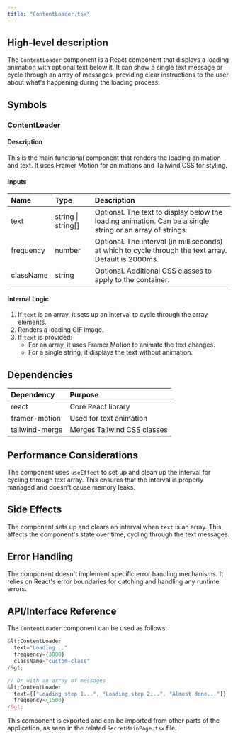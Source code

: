 ```yaml
---
title: "ContentLoader.tsx"
---
```


## High-level description
The `ContentLoader` component is a React component that displays a loading animation with optional text below it. It can show a single text message or cycle through an array of messages, providing clear instructions to the user about what's happening during the loading process.

## Symbols

### ContentLoader
#### Description
This is the main functional component that renders the loading animation and text. It uses Framer Motion for animations and Tailwind CSS for styling.

#### Inputs
| Name | Type | Description |
|:-----|:-----|:------------|
| text | string \| string[] | Optional. The text to display below the loading animation. Can be a single string or an array of strings. |
| frequency | number | Optional. The interval (in milliseconds) at which to cycle through the text array. Default is 2000ms. |
| className | string | Optional. Additional CSS classes to apply to the container. |

#### Internal Logic
1. If `text` is an array, it sets up an interval to cycle through the array elements.
2. Renders a loading GIF image.
3. If `text` is provided:
   - For an array, it uses Framer Motion to animate the text changes.
   - For a single string, it displays the text without animation.

## Dependencies
| Dependency | Purpose |
|:-----------|:--------|
| react | Core React library |
| framer-motion | Used for text animation |
| tailwind-merge | Merges Tailwind CSS classes |

## Performance Considerations
The component uses `useEffect` to set up and clean up the interval for cycling through text array. This ensures that the interval is properly managed and doesn't cause memory leaks.

## Side Effects
The component sets up and clears an interval when `text` is an array. This affects the component's state over time, cycling through the text messages.

## Error Handling
The component doesn't implement specific error handling mechanisms. It relies on React's error boundaries for catching and handling any runtime errors.

## API/Interface Reference
The `ContentLoader` component can be used as follows:

```jsx
&lt;ContentLoader 
  text="Loading..." 
  frequency={3000} 
  className="custom-class"
/&gt;

// Or with an array of messages
&lt;ContentLoader 
  text={["Loading step 1...", "Loading step 2...", "Almost done..."]} 
  frequency={1500}
/&gt;
```

This component is exported and can be imported from other parts of the application, as seen in the related `SecretMainPage.tsx` file.